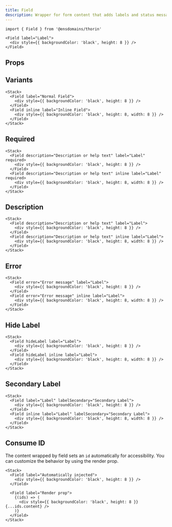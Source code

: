 ```yaml
---
title: Field
description: Wrapper for form content that adds labels and status messages
---
```


```tsx
import { Field } from '@ensdomains/thorin'
```

```tsx live=true expand=true
<Field label="Label">
  <div style={{ backgroundColor: 'black', height: 8 }} />
</Field>
```

## Props

<PropsTable sourceLink={sourceLink} types={types} />

## Variants

```tsx live=true
<Stack>
  <Field label="Normal Field">
    <div style={{ backgroundColor: 'black', height: 8 }} />
  </Field>
  <Field inline label="Inline Field">
    <div style={{ backgroundColor: 'black', height: 8, width: 8 }} />
  </Field>
</Stack>
```

## Required

```tsx live=true
<Stack>
  <Field description="Description or help text" label="Label" required>
    <div style={{ backgroundColor: 'black', height: 8 }} />
  </Field>
  <Field description="Description or help text" inline label="Label" required>
    <div style={{ backgroundColor: 'black', height: 8, width: 8 }} />
  </Field>
</Stack>
```

## Description

```tsx live=true
<Stack>
  <Field description="Description or help text" label="Label">
    <div style={{ backgroundColor: 'black', height: 8 }} />
  </Field>
  <Field description="Description or help text" inline label="Label">
    <div style={{ backgroundColor: 'black', height: 8, width: 8 }} />
  </Field>
</Stack>
```

## Error

```tsx live=true
<Stack>
  <Field error="Error message" label="Label">
    <div style={{ backgroundColor: 'black', height: 8 }} />
  </Field>
  <Field error="Error message" inline label="Label">
    <div style={{ backgroundColor: 'black', height: 8, width: 8 }} />
  </Field>
</Stack>
```

## Hide Label

```tsx live=true
<Stack>
  <Field hideLabel label="Label">
    <div style={{ backgroundColor: 'black', height: 8 }} />
  </Field>
  <Field hideLabel inline label="Label">
    <div style={{ backgroundColor: 'black', height: 8, width: 8 }} />
  </Field>
</Stack>
```

## Secondary Label

```tsx live=true
<Stack>
  <Field label="Label" labelSecondary="Secondary Label">
    <div style={{ backgroundColor: 'black', height: 8 }} />
  </Field>
  <Field inline label="Label" labelSecondary="Secondary Label">
    <div style={{ backgroundColor: 'black', height: 8, width: 8 }} />
  </Field>
</Stack>
```

## Consume ID

The content wrapped by field sets an `id` automatically for accessibility. You can customize the behavior by using the render prop.

```tsx live=true
<Stack>
  <Field label="Automatically injected">
    <div style={{ backgroundColor: 'black', height: 8 }} />
  </Field>

  <Field label="Render prop">
    {(ids) => (
      <div style={{ backgroundColor: 'black', height: 8 }} {...ids.content} />
    )}
  </Field>
</Stack>
```
